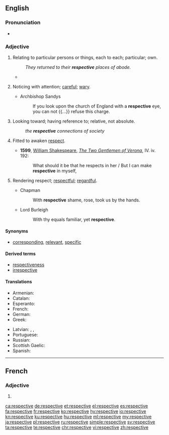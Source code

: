 ==English==

===Pronunciation===
* {{audio|En-us-respective.ogg|Audio (US)|lang=en}}

===Adjective===
{{en-adj|-}}

# Relating to particular persons or things, each to each; particular; own.
#: ''They returned to their '''respective''' places of abode.''
#* {{quote-news
|year=2012
|date=August 23
|author=Alasdair Lamont
|title=Hearts 0-1 Liverpool
|work=BBC Sport
|url=http://www.bbc.co.uk/sport/0/football/19279553
|page=
|passage=Adam and Novikovas swapped long-range efforts, neither of which troubled the '''respective''' keepers.}}
# {{context|obsolete|lang=en}} Noticing with attention; [[careful]]; [[wary]].
#* Archbishop Sandys
#*: If you look upon the church of England with a '''respective''' eye, you can not {{...}} refuse this charge.
# {{context|obsolete|lang=en}} Looking toward; having reference to; relative, not absolute.
#: ''the '''respective''' connections of society''
# {{context|obsolete|lang=en}} Fitted to awaken [[respect]].
#* '''1599''', [[w: William Shakespeare|William Shakespeare]], ''[[s: The Two Gentlemen of Verona (Shakespeare; First Folio)| The Two Gentlemen of Verona]]'', IV. iv. 192:
#*: What should it be that he respects in her / But I can make '''respective''' in myself,
# {{context|obsolete|lang=en}} Rendering respect; [[respectful]]; [[regardful]].
#* Chapman
#*: With '''respective''' shame, rose, took us by the hands.
#* Lord Burleigh
#*: With thy equals familiar, yet '''respective'''.

====Synonyms====
* {{sense|relating to particular persons or things}} [[corresponding]], [[relevant]], [[specific]]

====Derived terms====
* [[respectiveness]]
* [[irrespective]]

====Translations====
{{trans-top|referencing two or more things as individuals}}
* Armenian: {{t|hy|համապատասխան}}
* Catalan: {{t|ca|respectiu}}
* Esperanto: {{t|eo|respektiva}}
* French: {{t+|fr|respectif}}
* German: {{t+|de|jeweilig}}
* Greek: {{t+|el|αντίστοιχος}}
{{trans-mid}}
* Latvian: {{t|lv|attiecīgs}}, {{t|lv|atbilstošs}}, {{t|lv|piederīgs}}
* Portuguese: {{t+|pt|respectivo}}
* Russian: {{t+|ru|соотве́тствующий}}
* Scottish Gaelic: {{t|gd|air leth}}
* Spanish: {{t+|es|respectivo}}
{{trans-bottom}}

----

==French==

===Adjective===
{{head|fr|adjective form}}

# {{feminine singular of|respectif|lang=fr}}

[[ca:respective]]
[[de:respective]]
[[et:respective]]
[[el:respective]]
[[es:respective]]
[[fa:respective]]
[[fr:respective]]
[[ko:respective]]
[[hy:respective]]
[[io:respective]]
[[kn:respective]]
[[ku:respective]]
[[hu:respective]]
[[ml:respective]]
[[my:respective]]
[[ja:respective]]
[[pl:respective]]
[[ru:respective]]
[[simple:respective]]
[[sv:respective]]
[[ta:respective]]
[[te:respective]]
[[chr:respective]]
[[vi:respective]]
[[zh:respective]]
